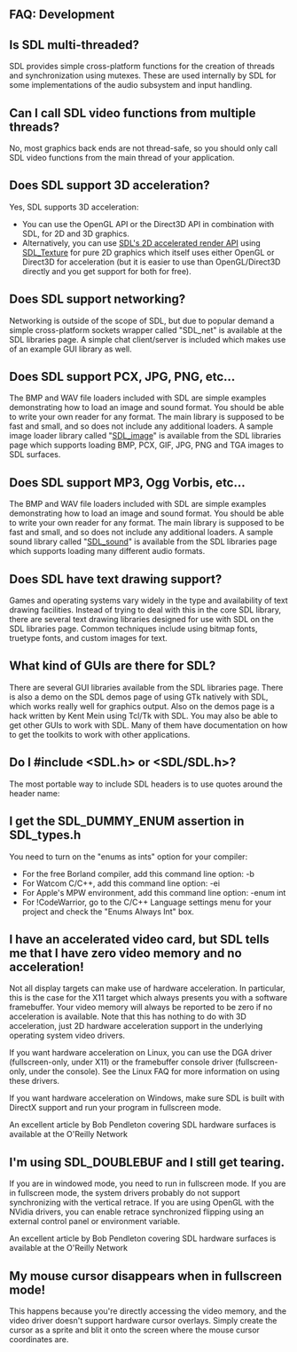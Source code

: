 == FAQ: Development ==


== Is SDL multi-threaded? ==
SDL provides simple cross-platform functions for the creation of threads and synchronization using mutexes. These are used internally by SDL for some implementations of the audio subsystem and input handling.

== Can I call SDL video functions from multiple threads? ==
No, most graphics back ends are not thread-safe, so you should only call SDL video functions from the main thread of your application.

== Does SDL support 3D acceleration? ==
Yes, SDL supports 3D acceleration:
* You can use the OpenGL API or the Direct3D API in combination with SDL, for 2D and 3D graphics.
* Alternatively, you can use [[CategoryRender|SDL's 2D accelerated render API]] using [[SDL_Texture]] for pure 2D graphics which itself uses either OpenGL or Direct3D for acceleration (but it is easier to use than OpenGL/Direct3D directly and you get support for both for free).

== Does SDL support networking? ==
Networking is outside of the scope of SDL, but due to popular demand a simple cross-platform sockets wrapper called "SDL_net" is available at the SDL libraries page. A simple chat client/server is included which makes use of an example GUI library as well.

== Does SDL support PCX, JPG, PNG, etc... ==
The BMP and WAV file loaders included with SDL are simple examples demonstrating how to load an image and sound format. You should be able to write your own reader for any format. The main library is supposed to be fast and small, and so does not include any additional loaders.
A sample image loader library called "[http://www.libsdl.org/projects/SDL_image/ SDL_image]" is available from the SDL libraries page which supports loading BMP, PCX, GIF, JPG, PNG and TGA images to SDL surfaces.

== Does SDL support MP3, Ogg Vorbis, etc... ==
The BMP and WAV file loaders included with SDL are simple examples demonstrating how to load an image and sound format. You should be able to write your own reader for any format. The main library is supposed to be fast and small, and so does not include any additional loaders. A sample sound library called "[http://www.icculus.org/SDL_sound/ SDL_sound]" is available from the SDL libraries page which supports loading many different audio formats.

== Does SDL have text drawing support? ==
Games and operating systems vary widely in the type and availability of text drawing facilities. Instead of trying to deal with this in the core SDL library, there are several text drawing libraries designed for use with SDL on the SDL libraries page. Common techniques include using bitmap fonts, truetype fonts, and custom images for text.

== What kind of GUIs are there for SDL? ==
There are several GUI libraries available from the SDL libraries page.
There is also a demo on the SDL demos page of using GTk natively with SDL, which works really well for graphics output.
Also on the demos page is a hack written by Kent Mein using Tcl/Tk with SDL.
You may also be able to get other GUIs to work with SDL. Many of them have documentation on how to get the toolkits to work with other applications.

== Do I #include <SDL.h> or <SDL/SDL.h>? ==
The most portable way to include SDL headers is to use quotes around the header name:

<!-- include "SDL.h" -->

== I get the SDL_DUMMY_ENUM assertion in SDL_types.h ==
You need to turn on the "enums as ints" option for your compiler:

* For the free Borland compiler, add this command line option: -b
* For Watcom C/C++, add this command line option: -ei
* For Apple's MPW environment, add this command line option: -enum int
* For !CodeWarrior, go to the C/C++ Language settings menu for your project and check the "Enums Always Int" box.

== I have an accelerated video card, but SDL tells me that I have zero video memory and no acceleration! ==
Not all display targets can make use of hardware acceleration. In particular, this is the case for the X11 target which always presents you with a software framebuffer. Your video memory will always be reported to be zero if no acceleration is available.
Note that this has nothing to do with 3D acceleration, just 2D hardware acceleration support in the underlying operating system video drivers.

If you want hardware acceleration on Linux, you can use the DGA driver (fullscreen-only, under X11) or the framebuffer console driver (fullscreen-only, under the console). See the Linux FAQ for more information on using these drivers.

If you want hardware acceleration on Windows, make sure SDL is built with DirectX support and run your program in fullscreen mode.

An excellent article by Bob Pendleton covering SDL hardware surfaces is available at the O'Reilly Network


== I'm using SDL_DOUBLEBUF and I still get tearing. ==
If you are in windowed mode, you need to run in fullscreen mode. If you are in fullscreen mode, the system drivers probably do not support synchronizing with the vertical retrace. If you are using OpenGL with the NVidia drivers, you can enable retrace synchronized flipping using an external control panel or environment variable.

An excellent article by Bob Pendleton covering SDL hardware surfaces is available at the O'Reilly Network

== My mouse cursor disappears when in fullscreen mode! ==
This happens because you're directly accessing the video memory, and the video driver doesn't support hardware cursor overlays. Simply create the cursor as a sprite and blit it onto the screen where the mouse cursor coordinates are.
